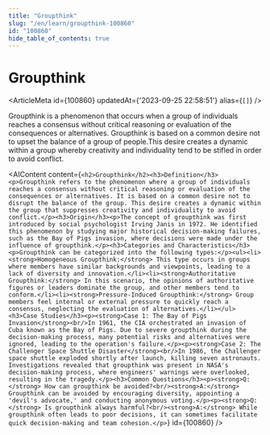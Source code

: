 ```yaml
---
title: "Groupthink"
slug: "/en/learn/groupthink-100860"
id: "100860"
hide_table_of_contents: true
---
```



# Groupthink

<ArticleMeta id={100860} updatedAt={'2023-09-25 22:58:51'} alias={`[]`} />
<div className='border-solid border-b border-t-0 my-4 border-[var(--ifm-color-gray-300)]' />

Groupthink is a phenomenon that occurs when a group of individuals reaches a consensus without critical reasoning or evaluation of the consequences or alternatives. Groupthink is based on a common desire not to upset the balance of a group of people.This desire creates a dynamic within a group whereby creativity and individuality tend to be stifled in order to avoid conflict.

<AIContent content={`<h2>Groupthink</h2><h3>Definition</h3><p>Groupthink refers to the phenomenon where a group of individuals reaches a consensus without critical reasoning or evaluation of the consequences or alternatives. It is based on a common desire not to disrupt the balance of the group. This desire creates a dynamic within the group that suppresses creativity and individuality to avoid conflict.</p><h3>Origin</h3><p>The concept of groupthink was first introduced by social psychologist Irving Janis in 1972. He identified this phenomenon by studying major historical decision-making failures, such as the Bay of Pigs invasion, where decisions were made under the influence of groupthink.</p><h3>Categories and Characteristics</h3><p>Groupthink can be categorized into the following types:</p><ul><li><strong>Homogeneous Groupthink:</strong> This type occurs in groups where members have similar backgrounds and viewpoints, leading to a lack of diversity and innovation.</li><li><strong>Authoritative Groupthink:</strong> In this scenario, the opinions of authoritative figures or leaders dominate the group, and other members tend to conform.</li><li><strong>Pressure-Induced Groupthink:</strong> Group members feel internal or external pressure to quickly reach a consensus, neglecting the evaluation of alternatives.</li></ul><h3>Case Studies</h3><p><strong>Case 1: The Bay of Pigs Invasion</strong><br/>In 1961, the CIA orchestrated an invasion of Cuba known as the Bay of Pigs. Due to severe groupthink during the decision-making process, many potential risks and alternatives were ignored, leading to the operation's failure.</p><p><strong>Case 2: The Challenger Space Shuttle Disaster</strong><br/>In 1986, the Challenger space shuttle exploded shortly after launch, killing seven astronauts. Investigations revealed that groupthink was present in NASA's decision-making process, where engineers' warnings were overlooked, resulting in the tragedy.</p><h3>Common Questions</h3><p><strong>Q:</strong> How can groupthink be avoided?<br/><strong>A:</strong> Groupthink can be avoided by encouraging diversity, appointing a 'devil's advocate,' and conducting anonymous voting.</p><p><strong>Q:</strong> Is groupthink always harmful?<br/><strong>A:</strong> While groupthink often leads to poor decisions, it can sometimes facilitate quick decision-making and team cohesion.</p>`} id={100860} />
